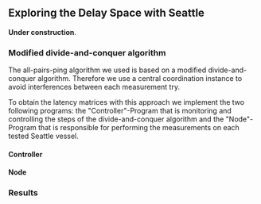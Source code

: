 == Exploring the Delay Space with Seattle ==

'''Under construction'''.

=== Modified divide-and-conquer algorithm ===
The all-pairs-ping algorithm we used is based on a modified divide-and-conquer algorithm. Therefore we use a central coordination instance to avoid interferences between each measurement try. 
To obtain the latency matrices with this approach we implement the two following programs: the "Controller"-Program that is monitoring and controlling the steps of the divide-and-conquer algorithm and the "Node"-Program that is responsible for performing the measurements on each tested Seattle vessel.

==== Controller ====

==== Node ====

=== Results ===